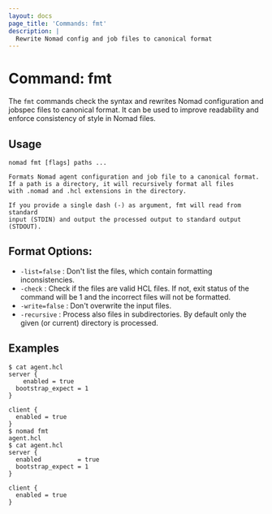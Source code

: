 ```yaml
---
layout: docs
page_title: 'Commands: fmt'
description: |
  Rewrite Nomad config and job files to canonical format
---
```


# Command: fmt

The `fmt` commands check the syntax and rewrites Nomad configuration and jobspec
files to canonical format. It can be used to improve readability and enforce
consistency of style in Nomad files.

## Usage

```plaintext
nomad fmt [flags] paths ...
```

	Formats Nomad agent configuration and job file to a canonical format.
	If a path is a directory, it will recursively format all files
	with .nomad and .hcl extensions in the directory.
	
	If you provide a single dash (-) as argument, fmt will read from standard
	input (STDIN) and output the processed output to standard output (STDOUT).

## Format Options:

-	`-list=false` :	Don't list the files, which contain formatting inconsistencies.
-	`-check` : Check if the files are valid HCL files. If not, exit status of the command
		will be 1 and the incorrect files will not be formatted.
- `-write=false` : Don't overwrite the input files.
-	`-recursive` : Process also files in subdirectories. By default only the given (or current) directory is processed.

## Examples

```shell-session
$ cat agent.hcl 
server {
    enabled = true
  bootstrap_expect = 1
}

client {
  enabled = true
}
$ nomad fmt
agent.hcl
$ cat agent.hcl 
server {
  enabled          = true
  bootstrap_expect = 1
}

client {
  enabled = true
}
```
